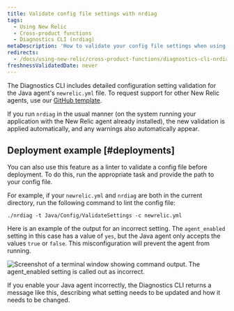 ```yaml
---
title: Validate config file settings with nrdiag
tags:
  - Using New Relic
  - Cross-product functions
  - Diagnostics CLI (nrdiag)
metaDescription: 'How to validate your config file settings when using New Relic Diagnostics (nrdiag); for example, with deployments.'
redirects:
  - /docs/using-new-relic/cross-product-functions/diagnostics-cli-nrdiag/validate-config-file-settings-nrdiag
freshnessValidatedDate: never
---
```


The Diagnostics CLI includes detailed configuration setting validation for the Java agent's `newrelic.yml` file. To request support for other New Relic agents, use our [GitHub template](https://github.com/newrelic/newrelic-diagnostics-cli/issues/new?assignees=&labels=enhancement%2C+needs-triage&template=enhancement.md&title=).

If you run `nrdiag` in the usual manner (on the system running your application with the New Relic agent already installed), the new validation is applied automatically, and any warnings also automatically appear.

## Deployment example [#deployments]

You can also use this feature as a linter to validate a config file before deployment. To do this, run the appropriate task and provide the path to your config file.

For example, if your `newrelic.yml` and `nrdiag` are both in the current directory, run the following command to lint the config file:

```shell
./nrdiag -t Java/Config/ValidateSettings -c newrelic.yml
```

Here is an example of the output for an incorrect setting. The `agent_enabled` setting in this case has a value of `yes`, but the Java agent only accepts the values `true` or `false`. This misconfiguration will prevent the agent from running.

<img
  title="agent_enabled.png"
  alt="Screenshot of a terminal window showing command output. The agent_enabled setting is called out as incorrect."
  src="/images/agent_enabled.webp"
/>

<figcaption>
  If you enable your Java agent incorrectly, the Diagnostics CLI returns a message like this, describing what setting needs to be updated and how it needs to be changed.
</figcaption>
